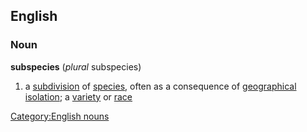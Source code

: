 ==English==
===Noun===
'''subspecies''' (''plural'' subspecies)

#{{taxonomy}} a [[subdivision]] of [[species]], often as a consequence of [[geographical]] [[isolation]]; a [[variety]] or [[race]]

[[Category:English nouns]]